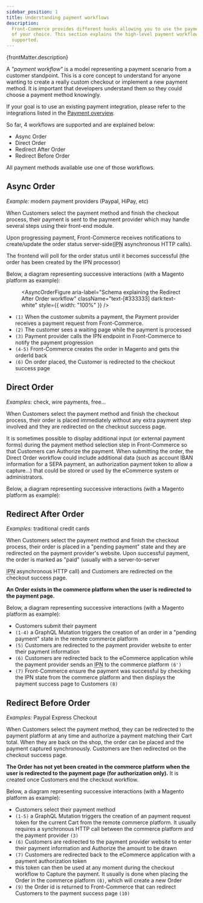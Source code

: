 ```yaml
---
sidebar_position: 1
title: Understanding payment workflows
description:
  Front-Commerce provides different hooks allowing you to use the payment method
  of your choice. This section explains the high-level payment workflows
  supported.
---
```



<p>{frontMatter.description}</p>

A _"payment workflow"_ is a model representing a payment scenario from a
customer standpoint. This is a core concept to understand for anyone wanting to
create a really custom checkout or implement a new payment method. It is
important that developers understand them so they could choose a payment method
knowingly.

If your goal is to use an existing payment integration, please refer to the
integrations listed in the [Payment overview](/docs/category/payments).

So far, 4 workflows are supported and are explained below:

- Async Order
- Direct Order
- Redirect After Order
- Redirect Before Order

All payment methods available use one of those workflows.

## Async Order

_Example:_ modern payment providers (Paypal, HiPay, etc)

When Customers select the payment method and finish the checkout process, their
payment is sent to the payment provider which may handle several steps using
their front-end module.

Upon progressing payment, Front-Commerce receives notifications to create/update
the order status
server-side(<abbr title="Instant Payment Notification">IPN</abbr> asynchronous
HTTP calls).

The frontend will poll for the order status until it becomes successful (the order
has been created by the IPN processor)

Below, a diagram representing successive interactions (with a Magento platform
as example):

<Figure>

<AsyncOrderFigure
  aria-label="Schema explaining the Redirect After Order workflow"
  className="text-[#333333] dark:text-white"
  style={{ width: "100%" }}
/>

</Figure>

- `(1)` When the customer submits a payment, the Payment provider receives a
payment request from Front-Commerce.
- `(2)` The customer sees a waiting page while the payment is processed
- `(3)` Payment provider calls the IPN endpoint in Front-Commerce to notify the
  payment progression
- `(4-5)` Front-Commerce creates the order in Magento and gets the orderId back
- `(6)` On order placed, the Customer is redirected to the checkout success page

## Direct Order

_Examples:_ check, wire payments, free…

When Customers select the payment method and finish the checkout process, their
order is placed immediately without any extra payment step involved and they are
redirected on the checkout success page.

It is sometimes possible to display additional input (or external payment forms)
during the payment method selection step in Front-Commerce so that Customers can
Authorize the payment. When submitting the order, the Direct Order workflow
could include additional data (such as account IBAN information for a SEPA
payment, an authorization payment token to allow a capture…) that could be
stored or used by the eCommerce system or administrators.

Below, a diagram representing successive interactions (with a Magento platform
as example):

<Figure>

<DirectOrderFigure
  aria-label="Schema explaining the Direct Order workflow"
  className="text-[#333333] dark:text-white"
/>

</Figure>

## Redirect After Order

_Examples:_ traditional credit cards

When Customers select the payment method and finish the checkout process, their
order is placed in a "pending payment" state and they are redirected on the
payment provider's website. Upon successful payment, the order is marked as
"paid" (usually with a server-to-server

<abbr title="Instant Payment Notification">IPN</abbr> asynchronous HTTP call) and
Customers are redirected on the checkout success page.

**An Order exists in the commerce platform when the user is redirected to the
payment page.**

Below, a diagram representing successive interactions (with a Magento platform
as example):

<Figure>

<PlaceAfterFigure
  aria-label="Schema explaining the Redirect After Order workflow"
  className="text-[#333333] dark:text-white"
/>

</Figure>

- Customers submit their payment
- `(1-4)` a GraphQL Mutation triggers the creation of an order in a "pending
  payment" state in the remote commerce platform
- `(5)` Customers are redirected to the payment provider website to enter their
  payment information
- `(6)` Customers are redirected back to the eCommerce application while the
  payment provider sends an
  <abbr title="Instant Payment Notification">IPN</abbr> to the commerce platform
  `(6')`
- `(7)` Front-Commerce ensure the payment was successful by checking the IPN
  state from the commerce platform and then displays the payment success page to
  Customers `(8)`

## Redirect Before Order

_Examples:_ Paypal Express Checkout

When Customers select the payment method, they can be redirected to the payment
platform at any time and authorize a payment matching their Cart total. When
they are back on the shop, the order can be placed and the payment captured
synchronously. Customers are then redirected on the checkout success page.

**The Order has not yet been created in the commerce platform when the user is
redirected to the payment page (for authorization only).** It is created once
Customers end the checkout workflow.

Below, a diagram representing successive interactions (with a Magento platform
as example):

<Figure>

<PLaceBeforeFigure
  aria-label="Schema explaining the Redirect Before Order workflow"
  className="text-[#333333] dark:text-white"
/>

</Figure>

- Customers select their payment method
- `(1-5)` a GraphQL Mutation triggers the creation of an payment request token
  for the current Cart from the remote commerce platform. It usually requires a
  synchronous HTTP call between the commerce platform and the payment provider
  `(3)`
- `(6)` Customers are redirected to the payment provider website to enter their
  payment information and Authorize the amount to be drawn
- `(7)` Customers are redirected back to the eCommerce application with a
  payment authorization token
- this token can then be used at any moment during the checkout workflow to
  Capture the payment. It usually is done when placing the Order in the commerce
  platform `(8)`, which will create a new Order
- `(9)` the Order id is returned to Front-Commerce that can redirect Customers
  to the payment success page `(10)`

